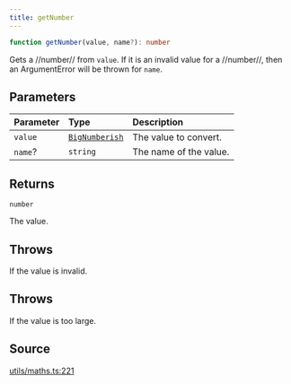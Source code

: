 ```yaml
---
title: getNumber
---
```


```ts
function getNumber(value, name?): number
```

Gets a //number// from `value`. If it is an invalid value for a //number//, then an ArgumentError will be thrown for
`name`.

## Parameters

| Parameter | Type | Description |
| :------ | :------ | :------ |
| `value` | [`BigNumberish`](/content/type-aliases/BigNumberish) | The value to convert. |
| `name`? | `string` | The name of the value. |

## Returns

`number`

The value.

## Throws

If the value is invalid.

## Throws

If the value is too large.

## Source

[utils/maths.ts:221](https://github.com/dominant-strategies/quais.js/blob/9bfb949cc06bcfbb7d38a4e546f9ef7f1b4677ea/src/utils/maths.ts#L221)
